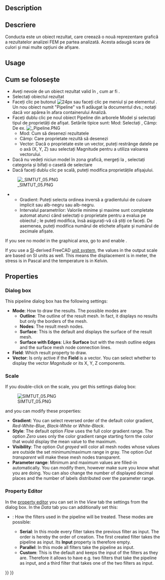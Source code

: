 <languages/>

{{Docnav
|[[FEM_PostApplyChanges|Apply changes to pipeline]]
|[[FEM_PostFilterWarp|Warp filter]]
|[[FEM_Workbench|FEM]]
|IconL=FEM_PostApplyChanges.svg
|IconR=FEM_PostFilterWarp.svg
|IconC=Workbench_FEM.svg
}}

<div class="mw-translate-fuzzy">
{{GuiCommand|Name=FEM PostPipelineFromResult|MenuLocation= Results → post pipeline from result||Workbenches=[[FEM_Workbench|FEM]]|Shortcut=|SeeAlso=[[FEM_tutorial|FEM tutorial]]}}
</div>

==Description==

<div class="mw-translate-fuzzy">
==Descriere==
Conducta este un obiect rezultat, care creează o nouă reprezentare grafică a rezultatelor analizei FEM pe partea analizată. Acesta adaugă scara de culori și mai multe opțiuni de afișare.
</div>

==Usage==

<div class="mw-translate-fuzzy">
==Cum se folosește== 
* Aveți nevoie de un obiect rezultat valid în {{KEY | [[File: FEM_Analysis.svg | 24px]] [[FEM_Analysis | Container de analiză]]}}, cum ar fi {{KEY | CalculiX_static_results}}.
* Selectați obiectul rezultat
* Faceți clic pe butonul [[Image: FEM_PostPipelineFromResult.png | 24px]] sau faceți clic pe meniul {{KEY | Results}} și pe elementul {{KEY | Post Pipeline from results}}. Un nou obiect numit "Pipeline" va fi adăugat la documentul dvs.; notați dacă vor apărea în afara containerului Analiză.
* Faceți dublu clic pe noul obiect Pipeline din arborele Model și selectați tipul de proprietăți de afișat. Setările tipice sunt: ​​Mod: Selectați {{KEY | Surface}}, Câmp: De ex. {{KEY | Von Mises stres}} [[File: Pipeline.PNG]]
** Mod: Cum să desenezi rezultatele
** Câmp: Care proprietate rezultă să desenezi
** Vector: Dacă o proprietate este un vector, puteți restrânge datele pe o axă (X, Y, Z) sau selectați Magnitude pentru a utiliza valoarea vectorului.
* Dacă nu vedeți niciun model în zona grafică, mergeți la {{KEY | Edit}} {{KEY | Preferences}}, selectați categoria {{KEY | Display}} și bifați o casetă de selectare {{KEY|Enable backlight color}}
* Dacă faceți dublu clic pe scală, puteți modifica proprietățile afișajului.
[[File: SIMTUT 05.PNG]]
** Gradient: Puteți selecta ordinea inversă a gradientului de culoare implicit sau alb-negru sau alb-negru.
** Intervalul parametrilor: Valorile minime și maxime sunt completate automat atunci când selectați o proprietate pentru a evalua pe obiectul {{KEY | Pipeline}}; le puteți modifica, însă asigurați-vă că știți ce faceți. De asemenea, puteți modifica numărul de etichete afișate și numărul de zecimale afișate.
</div>

If you see no model in the graphical area, go to and enable {{MenuCommand|Edit → Preferences → Display → 3D View → Rendering → Backlight color}}.

If you use a [https://en.wikipedia.org/wiki/International_System_of_Units SI]-derived FreeCAD [[Preferences_Editor#Units|unit system]], the values in the output scale are based on SI units as well. This means the displacement is in meter, the stress is in Pascal and the temperature is in Kelvin.

==Properties==

===Dialog box===

This pipeline dialog box  has the following settings:
* '''Mode''': How to draw the results. The possible modes are
** '''Outline''': The outline of the result mesh. In fact, it displays no results but only the borders of the mesh.
** '''Nodes''': The result mesh nodes.
** '''Surface''': This is the default and displays the surface of the result mesh.
** '''Surface with Edges''': Like '''Surface''' but with the mesh outline edges and the surface mesh node connection lines.
* '''Field''': Which result property to draw.
* '''Vector''': Is only active if the '''Field''' is a vector. You can select whether to display the vector ''Magnitude'' or its X, Y, Z components.

===Scale===

If you double-click on the scale, you get this settings dialog box:

[[File:SIMTUT 05.PNG]]

and you can modify these properties:
* '''Gradient''': You can select reversed order of the default color gradient, ''Red-White-Blue'', ''Black-White'' or ''White-Black''.
* '''Style''': The default option ''Flow'' uses the full color gradient range. The option ''Zero'' uses only the color gradient range starting form the color that would display the mean value to the maximum.
* '''Visibility''': The option ''Out grayed'' will color all mesh nodes whose values are outside the set minimum/maximum range in gray. The option ''Out transparent'' will make these mesh nodes transparent.
* '''Parameter range''': Minimum and maximum values are filled-in automatically. You can modify them, however make sure you know what you are doing. You can also change the number of displayed decimal places and the number of labels distributed over the parameter range.

===Property Editor===

In the [[Property_editor|property editor]] you can set in the ''View'' tab the settings from the dialog box. In the ''Data'' tab you can additionally set this:
* {{PropertyData|Mode}}: How the filters used in the pipeline will be treated. These modes are possible:
** '''Serial''': In this mode every filter takes the previous filter as input. The order is hereby the order of creation. The first created filter takes the pipeline as input. Its '''Input''' property is therefore empty.
** '''Parallel''': In this mode all filters take the pipeline as input.
** '''Custom''': This is the default and keeps the input of the filters as they are. Therefore it allows to have e.g. two filters that take the pipeline as input, and a third filter that takes one of the two filters as input.


{{Docnav
|[[FEM_PostApplyChanges|Apply changes to pipeline]]
|[[FEM_PostFilterWarp|Warp filter]]
|[[FEM_Workbench|FEM]]
|IconL=FEM_PostApplyChanges.svg
|IconR=FEM_PostFilterWarp.svg
|IconC=Workbench_FEM.svg
}}

{{FEM Tools navi{{#translation:}}}}
{{Userdocnavi{{#translation:}}}}
